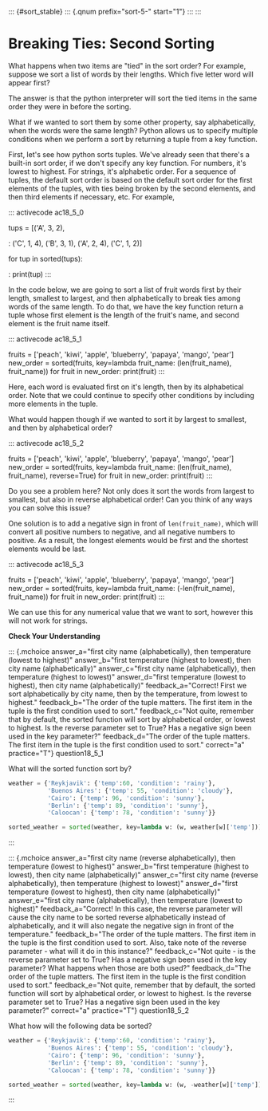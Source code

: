 ::: {#sort_stable}
::: {.qnum prefix="sort-5-" start="1"}
:::
:::

# Breaking Ties: Second Sorting

What happens when two items are \"tied\" in the sort order? For example,
suppose we sort a list of words by their lengths. Which five letter word
will appear first?

The answer is that the python interpreter will sort the tied items in
the same order they were in before the sorting.

What if we wanted to sort them by some other property, say
alphabetically, when the words were the same length? Python allows us to
specify multiple conditions when we perform a sort by returning a tuple
from a key function.

First, let\'s see how python sorts tuples. We\'ve already seen that
there\'s a built-in sort order, if we don\'t specify any key function.
For numbers, it\'s lowest to highest. For strings, it\'s alphabetic
order. For a sequence of tuples, the default sort order is based on the
default sort order for the first elements of the tuples, with ties being
broken by the second elements, and then third elements if necessary,
etc. For example,

::: activecode
ac18_5_0

tups = \[(\'A\', 3, 2),

:   (\'C\', 1, 4), (\'B\', 3, 1), (\'A\', 2, 4), (\'C\', 1, 2)\]

for tup in sorted(tups):

:   print(tup)
:::

In the code below, we are going to sort a list of fruit words first by
their length, smallest to largest, and then alphabetically to break ties
among words of the same length. To do that, we have the key function
return a tuple whose first element is the length of the fruit\'s name,
and second element is the fruit name itself.

::: activecode
ac18_5_1

fruits = \[\'peach\', \'kiwi\', \'apple\', \'blueberry\', \'papaya\',
\'mango\', \'pear\'\] new_order = sorted(fruits, key=lambda fruit_name:
(len(fruit_name), fruit_name)) for fruit in new_order: print(fruit)
:::

Here, each word is evaluated first on it\'s length, then by its
alphabetical order. Note that we could continue to specify other
conditions by including more elements in the tuple.

What would happen though if we wanted to sort it by largest to smallest,
and then by alphabetical order?

::: activecode
ac18_5_2

fruits = \[\'peach\', \'kiwi\', \'apple\', \'blueberry\', \'papaya\',
\'mango\', \'pear\'\] new_order = sorted(fruits, key=lambda fruit_name:
(len(fruit_name), fruit_name), reverse=True) for fruit in new_order:
print(fruit)
:::

Do you see a problem here? Not only does it sort the words from largest
to smallest, but also in reverse alphabetical order! Can you think of
any ways you can solve this issue?

One solution is to add a negative sign in front of `len(fruit_name)`,
which will convert all positive numbers to negative, and all negative
numbers to positive. As a result, the longest elements would be first
and the shortest elements would be last.

::: activecode
ac18_5_3

fruits = \[\'peach\', \'kiwi\', \'apple\', \'blueberry\', \'papaya\',
\'mango\', \'pear\'\] new_order = sorted(fruits, key=lambda fruit_name:
(-len(fruit_name), fruit_name)) for fruit in new_order: print(fruit)
:::

We can use this for any numerical value that we want to sort, however
this will not work for strings.

**Check Your Understanding**

::: {.mchoice answer_a="first city name (alphabetically), then temperature (lowest to highest)" answer_b="first temperature (highest to lowest), then city name (alphabetically)" answer_c="first city name (alphabetically), then temperature (highest to lowest)" answer_d="first temperature (lowest to highest), then city name (alphabetically)" feedback_a="Correct! First we sort alphabetically by city name, then by the temperature, from lowest to highest." feedback_b="The order of the tuple matters. The first item in the tuple is the first condition used to sort." feedback_c="Not quite, remember that by default, the sorted function will sort by alphabetical order, or lowest to highest. Is the reverse parameter set to True? Has a negative sign been used in the key parameter?" feedback_d="The order of the tuple matters. The first item in the tuple is the first condition used to sort." correct="a" practice="T"}
question18_5_1

What will the sorted function sort by?

``` python
weather = {'Reykjavik': {'temp':60, 'condition': 'rainy'}, 
           'Buenos Aires': {'temp': 55, 'condition': 'cloudy'}, 
           'Cairo': {'temp': 96, 'condition': 'sunny'}, 
           'Berlin': {'temp': 89, 'condition': 'sunny'}, 
           'Caloocan': {'temp': 78, 'condition': 'sunny'}}

sorted_weather = sorted(weather, key=lambda w: (w, weather[w]['temp']))
```
:::

::: {.mchoice answer_a="first city name (reverse alphabetically), then temperature (lowest to highest)" answer_b="first temperature (highest to lowest), then city name (alphabetically)" answer_c="first city name (reverse alphabetically), then temperature (highest to lowest)" answer_d="first temperature (lowest to highest), then city name (alphabetically)" answer_e="first city name (alphabetically), then temperature (lowest to highest)" feedback_a="Correct! In this case, the reverse parameter will cause the city name to be sorted reverse alphabetically instead of alphabetically, and it will also negate the negative sign in front of the temperature." feedback_b="The order of the tuple matters. The first item in the tuple is the first condition used to sort. Also, take note of the reverse parameter - what will it do in this instance?" feedback_c="Not quite - is the reverse parameter set to True? Has a negative sign been used in the key parameter? What happens when those are both used?" feedback_d="The order of the tuple matters. The first item in the tuple is the first condition used to sort." feedback_e="Not quite, remember that by default, the sorted function will sort by alphabetical order, or lowest to highest. Is the reverse parameter set to True? Has a negative sign been used in the key parameter?" correct="a" practice="T"}
question18_5_2

What how will the following data be sorted?

``` python
weather = {'Reykjavik': {'temp':60, 'condition': 'rainy'}, 
           'Buenos Aires': {'temp': 55, 'condition': 'cloudy'}, 
           'Cairo': {'temp': 96, 'condition': 'sunny'}, 
           'Berlin': {'temp': 89, 'condition': 'sunny'}, 
           'Caloocan': {'temp': 78, 'condition': 'sunny'}}

sorted_weather = sorted(weather, key=lambda w: (w, -weather[w]['temp']), reverse=True)
```
:::
